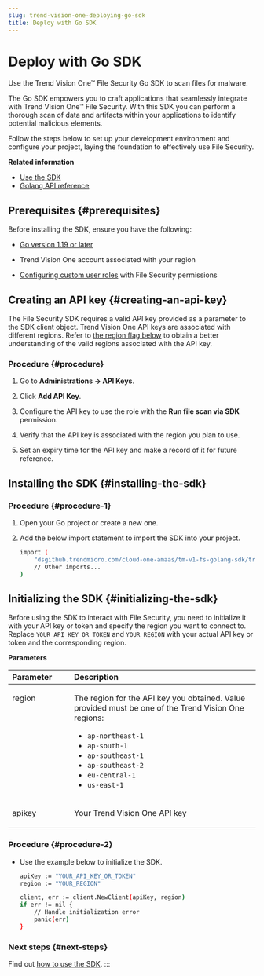 ```yaml
---
slug: trend-vision-one-deploying-go-sdk
title: Deploy with Go SDK
---
```

# Deploy with Go SDK

Use the Trend Vision One™ File Security Go SDK to scan files for malware.

The Go SDK empowers you to craft applications that seamlessly integrate with Trend Vision One™ File Security. With this SDK you can perform a thorough scan of data and artifacts within your applications to identify potential malicious elements.

Follow the steps below to set up your development environment and configure your project, laying the foundation to effectively use File Security.

**Related information**

- [Use the SDK](using-sdk.md "How to use the Go SDK for Trend Vision One File Security")
- [Golang API reference](pml-file-sec-sdk.md "An API reference for the Go SDK for Trend Vision One File Security")

## Prerequisites {#prerequisites}

Before installing the SDK, ensure you have the following:

- [Go version 1.19 or later](https://go.dev/doc/install)

- Trend Vision One account associated with your region

- [Configuring custom user roles](custom-user-roles-trend-vision-one.mdx) with File Security permissions

## Creating an API key {#creating-an-api-key}

The File Security SDK requires a valid API key provided as a parameter to the SDK client object. Trend Vision One API keys are associated with different regions. Refer to [the region flag below](deploying-python-sdk.mdx) to obtain a better understanding of the valid regions associated with the API key.

### Procedure {#procedure}

1.  Go to **Administrations → API Keys**.

2.  Click **Add API Key**.

3.  Configure the API key to use the role with the **Run file scan via SDK** permission.

4.  Verify that the API key is associated with the region you plan to use.

5.  Set an expiry time for the API key and make a record of it for future reference.

## Installing the SDK {#installing-the-sdk}

### Procedure {#procedure-1}

1.  Open your Go project or create a new one.

2.  Add the below import statement to import the SDK into your project.

    ```bash
    import (
        "dsgithub.trendmicro.com/cloud-one-amaas/tm-v1-fs-golang-sdk/tree/main/public/examples/client"
        // Other imports...
    )
    ```

## Initializing the SDK {#initializing-the-sdk}

Before using the SDK to interact with File Security, you need to initialize it with your API key or token and specify the region you want to connect to. Replace `YOUR_API_KEY_OR_TOKEN` and `YOUR_REGION` with your actual API key or token and the corresponding region.

**Parameters**

<table>
<colgroup>
<col style="width: 25%" />
<col style="width: 75%" />
</colgroup>
<thead style="text-align: left;">
<tr>
<th style="text-align: left;">Parameter</th>
<th style="text-align: left;">Description</th>
</tr>
</thead>
<tbody style="text-align: left;">
<tr>
<td style="text-align: left; vertical-align: top;"><p>region</p></td>
<td style="text-align: left; vertical-align: top;"><p>The region for the API key you obtained. Value provided must be one of the Trend Vision One regions:</p>
<ul>
<li><code>ap-northeast-1</code></li>
<li><code>ap-south-1</code></li>
<li><code>ap-southeast-1</code></li>
<li><code>ap-southeast-2</code></li>
<li><code>eu-central-1</code></li>
<li><code>us-east-1</code></li>
</ul></td>
</tr>
<tr>
<td style="text-align: left; vertical-align: top;"><p>apikey</p></td>
<td style="text-align: left; vertical-align: top;"><p>Your Trend Vision One API key</p></td>
</tr>
</tbody>
</table>

### Procedure {#procedure-2}

- Use the example below to initialize the SDK.

  ```bash
  apiKey := "YOUR_API_KEY_OR_TOKEN"
  region := "YOUR_REGION"

  client, err := client.NewClient(apiKey, region)
  if err != nil {
      // Handle initialization error
      panic(err)
  }
  ```

### Next steps {#next-steps}

Find out [how to use the SDK](using-sdk.mdx).
:::
